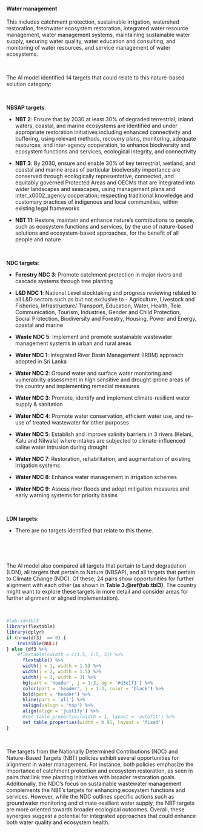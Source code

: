 #### Water management

::: {custom-style='Citation'}
This includes catchment protection, sustainable irrigation, watershed restoration, freshwater ecosystem restoration, integrated water resource management, water management systems, maintaining sustainable water supply, securing water quality, water education and consulting, and monitoring of water resources, and service management of water ecosystems.
:::

<br>

::: {custom-style='Text'}
The AI model identified 14 targets that could relate to this nature-based solution category:
:::

<br>


**NBSAP targets**:

-   **NBT 2**: Ensure that by 2030 at least 30% of degraded terrestrial, inland waters, coastal, and marine ecosystems are identified and under appropriate restoration initiatives including enhanced connectivity and buffering, using relevant methods, recovery plans, monitoring, adequate resources, and inter-agency cooperation, to enhance biodiversity and ecosystem functions and services, ecological integrity, and connectivity

-   **NBT 3**: By 2030, ensure and enable 30% of key terrestrial, wetland, and coastal and marine areas of particular biodiversity importance are conserved through ecologically representative, connected, and equitably governed Protected Areas and OECMs that are integrated into wider landscapes and seascapes, using management plans and inter_x0002_agency cooperation; respecting traditional knowledge and customary practices of indigenous and local communities, within existing legal frameworks

-   **NBT 11**: Restore, maintain and enhance nature’s contributions to people, such as ecosystem functions and services, by the use of nature-based solutions and ecosystem-based approaches, for the benefit of all people and nature



​

**NDC targets**:

-   **Forestry NDC 3**: Promote catchment protection in major rivers and cascade systems through tree planting

-   **L&D NDC 1**: National Level stocktaking and progress reviewing related to all L&D sectors such as but not exclusive to - Agriculture, Livestock and Fisheries, Infrastructure/ Transport, Education, Water, Health, Tele Communication, Tourism, Industries, Gender and Child Protection, Social Protection, Biodiversity and Forestry, Housing, Power and Energy, coastal and marine

-   **Waste NDC 5**: Implement and promote sustainable wastewater management systems in urban and rural areas

-   **Water NDC 1**: Integrated River Basin Management (IRBM) approach adopted in Sri Lanka

-   **Water NDC 2**: Ground water and surface water monitoring and vulnerability assessment in high sensitive and drought-prone areas of the country and implementing remedial measures

-   **Water NDC 3**: Promote, identify and implement climate-resilient water supply & sanitation

-   **Water NDC 4**: Promote water conservation, efficient water use, and re-use of treated wastewater for other purposes

-   **Water NDC 5**: Establish and improve salinity barriers in 3 rivers (Kelani, Kalu and Nilwala) where intakes are subjected to climate-influenced saline water intrusion during drought

-   **Water NDC 7**: Restoration, rehabilitation, and augmentation of existing irrigation systems

-   **Water NDC 8**: Enhance water management in irrigation schemes

-   **Water NDC 9**: Assess river floods and adopt mitigation measures and early warning systems for priority basins



​



**LDN targets**:

-   There are no targets identified that relate to this theme.



​




<br>

::: {custom-style='Text'}
The AI model also compared all targets that pertain to Land degradation (LDN), all targets that pertain to Nature (NBSAP), and all targets that pertain to Climate Change (NDC). Of these, 24 pairs show opportunities for further alignment with each other (as shown in **Table 3.\@ref(tab:tbl3)**. The country might want to explore these targets in more detail and consider areas for further alignment or aligned implementation).
:::

<br>

```r
#tab.id=tbl5
library(flextable)
library(dplyr)
if (nrow(df3)  == 0) {
    invisible(NULL)
} else {df3 %>% 
    #flextable(cwidth = c(1.5, 1.5, 3)) %>% 
      flextable() %>% 
      width(j = 1, width = 1.5) %>% 
      width(j = 2, width = 1.5) %>% 
      width(j = 3, width = 3) %>% 
      bg(part = 'header', j = 1:3, bg = '#d3e1f1') %>% 
      color(part = 'header', j = 1:3, color = 'black') %>% 
      bold(part = 'header') %>% 
      hline(part = 'all') %>% 
      valign(valign = 'top') %>% 
      align(align = 'justify') %>%  
      #set_table_properties(width = 1, layout = 'autofit') %>% 
      set_table_properties(width = 0.95, layout = 'fixed')
}
```

<br>

::: {custom-style='summ'}
The targets from the Nationally Determined Contributions (NDC) and Nature-Based Targets (NBT) policies exhibit several opportunities for alignment in water management. For instance, both policies emphasize the importance of catchment protection and ecosystem restoration, as seen in pairs that link tree planting initiatives with broader restoration goals. Additionally, the NDC's focus on sustainable wastewater management complements the NBT's targets for enhancing ecosystem functions and services. However, while the NDC outlines specific actions such as groundwater monitoring and climate-resilient water supply, the NBT targets are more oriented towards broader ecological outcomes. Overall, these synergies suggest a potential for integrated approaches that could enhance both water quality and ecosystem health.
:::

<br>

